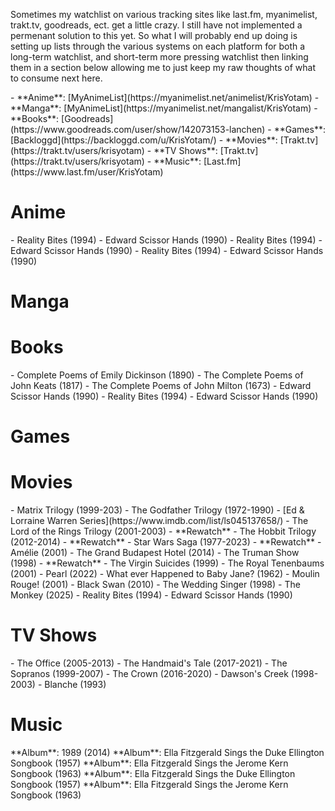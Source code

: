 <Box>Sometimes my watchlist on various tracking sites like last.fm, myanimelist, trakt.tv, goodreads, ect. get a little crazy. I still have not 
implemented a permenant solution to this yet. So what I will probably end up doing is setting up lists through the various systems on each platform for 
both a long-term watchlist, and short-term more pressing watchlist then linking them in a section below allowing me to just keep my raw thoughts of what to 
consume next here. </Box>

<Collapse title="Watchlists">
- **Anime**: [MyAnimeList](https://myanimelist.net/animelist/KrisYotam)
- **Manga**: [MyAnimeList](https://myanimelist.net/mangalist/KrisYotam)
- **Books**: [Goodreads](https://www.goodreads.com/user/show/142073153-lanchen)
- **Games**: [Backloggd](https://backloggd.com/u/KrisYotam/)
- **Movies**: [Trakt.tv](https://trakt.tv/users/krisyotam)
- **TV Shows**: [Trakt.tv](https://trakt.tv/users/krisyotam)
- **Music**: [Last.fm](https://www.last.fm/user/KrisYotam)
</Collapse>

# Anime 
<Collapse title="Uncategorized">
- Reality Bites (1994)
- Edward Scissor Hands (1990)
</Collapse>
<Collapse title="Isekai">
- Reality Bites (1994)
- Edward Scissor Hands (1990)
</Collapse>
<Collapse title="Psychological Thriller">
- Reality Bites (1994)
- Edward Scissor Hands (1990)
</Collapse>


# Manga 


# Books 
<Collapse title="Poetry">
- Complete Poems of Emily Dickinson (1890)
- The Complete Poems of John Keats (1817)
- The Complete Poems of John Milton (1673)
- Edward Scissor Hands (1990)
</Collapse>
<Collapse title="Winona Ryder">
- Reality Bites (1994)
- Edward Scissor Hands (1990)
</Collapse>


# Games 


# Movies 
<Collapse title="Uncategorized">
- Matrix Trilogy (1999-203)
- The Godfather Trilogy (1972-1990)
- [Ed & Lorraine Warren Series](https://www.imdb.com/list/ls045137658/)
- The Lord of the Rings Trilogy (2001-2003) - **Rewatch**
- The Hobbit Trilogy (2012-2014) - **Rewatch**
- Star Wars Saga (1977-2023) - **Rewatch**
- Amélie (2001)
- The Grand Budapest Hotel (2014)
- The Truman Show (1998) - **Rewatch** 
- The Virgin Suicides (1999)
- The Royal Tenenbaums (2001)
- Pearl (2022)
- What ever Happened to Baby Jane? (1962)
- Moulin Rouge! (2001)
- Black Swan (2010)
- The Wedding Singer (1998)
- The Monkey (2025)
</Collapse>
<Collapse title="Winona Ryder">
- Reality Bites (1994)
- Edward Scissor Hands (1990)
</Collapse>


# TV Shows 
<Collapse title="Uncategorized">
- The Office (2005-2013) 
- The Handmaid's Tale (2017-2021) 
- The Sopranos (1999-2007)
- The Crown (2016-2020)
- Dawson's Creek (1998-2003)
- Blanche (1993)
</Collapse>

# Music 
<Collapse title="Taylor Swift">
**Album**: 1989 (2014)
</Collapse>
<Collapse title="Ella Fitzgerald">
**Album**: Ella Fitzgerald Sings the Duke Ellington Songbook (1957)
**Album**: Ella Fitzgerald Sings the Jerome Kern Songbook (1963)
</Collapse>
<Collapse title="Miles Davis">
**Album**: Ella Fitzgerald Sings the Duke Ellington Songbook (1957)
**Album**: Ella Fitzgerald Sings the Jerome Kern Songbook (1963)
</Collapse>